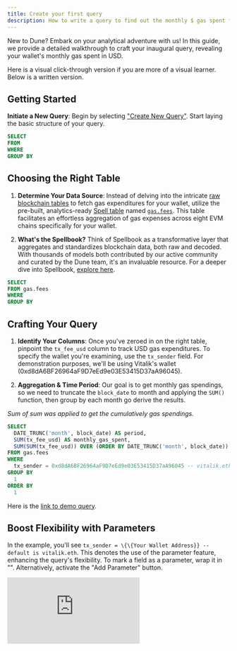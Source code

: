 ```yaml
---
title: Create your first query
description: How to write a query to find out the monthly $ gas spent for your wallet
---
```


New to Dune? Embark on your analytical adventure with us! In this guide, we provide a detailed walkthrough to craft your inaugural query, revealing your wallet's monthly gas spent in USD.

Here is a visual click-through version if you are more of a visual learner. Below is a written version. 

## Getting Started

**Initiate a New Query**: Begin by selecting ["Create New Query"](https://dune.com/queries). Start laying the basic structure of your query. 

```sql
SELECT 
FROM 
WHERE
GROUP BY 
```

## Choosing the Right Table

1. **Determine Your Data Source**: Instead of delving into the intricate [raw blockchain tables](/data-tables/raw/) to fetch gas expenditures for your wallet, utilize the pre-built, analytics-ready [Spell table](/data-tables/spellbook/) named [`gas.fees`](https://github.com/duneanalytics/spellbook/tree/main/models/gas). This table facilitates an effortless aggregation of gas expenses across eight EVM chains specifically for your wallet.

2. **What's the Spellbook?** Think of Spellbook as a transformative layer that aggregates and standardizes blockchain data, both raw and decoded. With thousands of models both contributed by our active community and curated by the Dune team, it's an invaluable resource. For a deeper dive into Spellbook, [explore here](/data-tables/spellbook/).

```sql
SELECT 
FROM gas.fees
WHERE
GROUP BY 
```

## Crafting Your Query

1. **Identify Your Columns**: Once you've zeroed in on the right table, pinpoint the `tx_fee_usd` column to track USD gas expenditures. To specify the wallet you're examining, use the `tx_sender` field. For demonstration purposes, we'll be using Vitalik's wallet (0xd8dA6BF26964aF9D7eEd9e03E53415D37aA96045).

2. **Aggregation & Time Period**: Our goal is to get monthly gas spendings, so we need to truncate the `block_date` to month and applying the `SUM()` function, then group by each month go derive the results.

_Sum of sum was applied to get the cumulatively gas spendings._

```sql
SELECT
  DATE_TRUNC('month', block_date) AS period,
  SUM(tx_fee_usd) AS monthly_gas_spent,
  SUM(SUM(tx_fee_usd)) OVER (ORDER BY DATE_TRUNC('month', block_date)) AS cumulative_gas_spent
FROM gas.fees
WHERE
  tx_sender = 0xd8dA6BF26964aF9D7eEd9e03E53415D37aA96045 -- vitalik.eth 
GROUP BY
  1
ORDER BY
  1
```

Here is the [link to demo query](https://dune.com/queries/3100875).


## Boost Flexibility with Parameters

In the example, you'll see `tx_sender = \{\{Your Wallet Address}} -- default is vitalik.eth`. This denotes the use of the parameter feature, enhancing the query's flexibility. To mark a field as a parameter, wrap it in "". Alternatively, activate the "Add Parameter" button.

<div
  style={{
    position: "relative",
    paddingBottom: "calc(55.052083333333336% + 41px)",
    height: 0
  }}
>
  <iframe
    src="https://demo.arcade.software/zTKnTWQCbjTh2fcRsCaR?embed"
    frameBorder={0}
    loading="lazy"
    webkitallowfullscreen=""
    mozallowfullscreen=""
    allowFullScreen=""
    style={{
      position: "absolute",
      top: 0,
      left: 0,
      width: "100%",
      height: "100%",
      colorScheme: "light"
    }}
  />
</div>

```sql 
SELECT
  DATE_TRUNC('month', block_date) AS period,
  SUM(tx_fee_usd) AS monthly_gas_spent,
  SUM(SUM(tx_fee_usd)) OVER (ORDER BY DATE_TRUNC('month', block_date)) AS cumulative_gas_spent
FROM gas.fees
WHERE
  tx_sender = {{Your Wallet Address}} -- default is vitalik.eth
GROUP BY
  DATE_TRUNC('month', block_date)
ORDER BY
  1
```


## Execute & Fetch the Result

All set! Click "Run" and behold the outcome. Kudos on crafting your first query! 🎉

Now that you have successfully run your query, you can go ahead and save it so you can keep monitoring your gas usage going forward. To save, click **Save** in the upper right part of the screen.

<Note>For a more intuitive insight, consider visualizing this data. Navigate to [Create your first visualization](learning/how-tos/create-your-first-visualization) and conjure up some graphical magic!</Note>